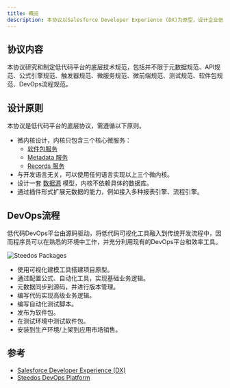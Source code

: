 ```yaml
---
title: 概览
description: 本协议以Salesforce Developer Experience (DX)为原型，设计企业低代码DevOps平台的基础规范。
---
```



## 协议内容

本协议研究和制定低代码平台的底层技术规范，包括并不限于元数据规范、API规范、公式引擎规范、触发器规范、微服务规范、微前端规范、测试规范、软件包规范、DevOps流程规范。

## 设计原则

本协议是低代码平台的底层协议，需遵循以下原则。

- 微内核设计，内核只包含三个核心微服务：
  - [软件包服务](./service-package)
  - [Metadata 服务](./service-metadata)
  - [Records 服务](./service-records)
- 与开发语言无关，可以使用任何语言实现以上三个微内核。
- 设计一套 [数据源](./datasource) 模型，内核不依赖具体的数据库。
- 通过插件形式扩展元数据的能力，例如接入多种报表引擎、流程引擎。

## DevOps流程

低代码DevOps平台由源码驱动，将低代码可视化工具融入到传统开发流程中，因而程序员可以在熟悉的环境中工作，并充分利用现有的DevOps平台和效率工具。

<img src={SteedosPackages} alt="Steedos Packages" />

- 使用可视化建模工具搭建项目原型。
- 通过配置公式、自动化工具，实现基础业务逻辑。
- 元数据同步到源码，并进行版本管理。
- 编写代码实现高级业务逻辑。
- 编写自动化测试脚本。
- 发布为软件包。
- 在测试环境中测试软件包。
- 安装到生产环境/上架到应用市场销售。

## 参考

- [Salesforce Developer Experience (DX)](https://developer.salesforce.com/developer-centers/developer-experience) 
- [Steedos DevOps Platform](https://www.steedos.cn/docs/deploy/devops) 


